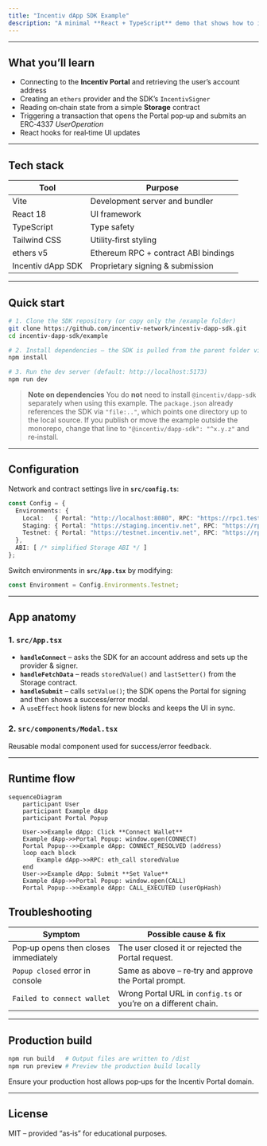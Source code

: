 ```yaml
---
title: "Incentiv dApp SDK Example"
description: "A minimal **React + TypeScript** demo that shows how to integrate the Incentiv dApp SDK in a modern front‑end stack."
---
```


---

## What you’ll learn

- Connecting to the **Incentiv Portal** and retrieving the user’s account address
- Creating an `ethers` provider and the SDK’s `IncentivSigner`
- Reading on‑chain state from a simple **Storage** contract
- Triggering a transaction that opens the Portal pop‑up and submits an ERC‑4337 _UserOperation_
- React hooks for real‑time UI updates

---

## Tech stack

| Tool              | Purpose                               |
| ----------------- | ------------------------------------- |
| Vite              | Development server and bundler        |
| React 18          | UI framework                          |
| TypeScript        | Type safety                           |
| Tailwind CSS      | Utility‑first styling                 |
| ethers v5         | Ethereum RPC \+ contract ABI bindings |
| Incentiv dApp SDK | Proprietary signing & submission      |

---

## Quick start

```bash
# 1. Clone the SDK repository (or copy only the /example folder)
git clone https://github.com/incentiv-network/incentiv-dapp-sdk.git
cd incentiv-dapp-sdk/example

# 2. Install dependencies – the SDK is pulled from the parent folder via the "file:" reference in package.json
npm install

# 3. Run the dev server (default: http://localhost:5173)
npm run dev
```

> **Note on dependencies**
> You do **not** need to install `@incentiv/dapp-sdk` separately when using this example. The `package.json` already references the SDK via `"file:.."`, which points one directory up to the local source. If you publish or move the example outside the monorepo, change that line to `"@incentiv/dapp-sdk": "^x.y.z"` and re‑install.

---

## Configuration

Network and contract settings live in **`src/config.ts`**:

```ts
const Config = {
  Environments: {
    Local:   { Portal: "http://localhost:8080", RPC: "https://rpc1.testnet.incentiv.net", Contract: "0x…" },
    Staging: { Portal: "https://staging.incentiv.net", RPC: "https://rpc.staging.incentiv.net", Contract: "0x…" },
    Testnet: { Portal: "https://testnet.incentiv.net", RPC: "https://rpc1.testnet.incentiv.net", Contract: "0x…" }
  },
  ABI: [ /* simplified Storage ABI */ ]
};
```

Switch environments in **`src/App.tsx`** by modifying:

```ts
const Environment = Config.Environments.Testnet;
```

---

## App anatomy

### 1. `src/App.tsx`

- **`handleConnect`** – asks the SDK for an account address and sets up the provider & signer.
- **`handleFetchData`** – reads `storedValue()` and `lastSetter()` from the Storage contract.
- **`handleSubmit`** – calls `setValue()`; the SDK opens the Portal for signing and then shows a success/error modal.
- A `useEffect` hook listens for new blocks and keeps the UI in sync.

### 2. `src/components/Modal.tsx`

Reusable modal component used for success/error feedback.

---

## Runtime flow



```mermaid [expandable]
sequenceDiagram
    participant User
    participant Example dApp
    participant Portal Popup

    User->>Example dApp: Click **Connect Wallet**
    Example dApp->>Portal Popup: window.open(CONNECT)
    Portal Popup-->>Example dApp: CONNECT_RESOLVED (address)
    loop each block
        Example dApp->>RPC: eth_call storedValue
    end
    User->>Example dApp: Submit **Set Value**
    Example dApp->>Portal Popup: window.open(CALL)
    Portal Popup-->>Example dApp: CALL_EXECUTED (userOpHash)
```


## Troubleshooting

| Symptom                              | Possible cause & fix                                            |
| ------------------------------------ | --------------------------------------------------------------- |
| Pop‑up opens then closes immediately | The user closed it or rejected the Portal request.              |
| `Popup closed` error in console      | Same as above – re‑try and approve the Portal prompt.           |
| `Failed to connect wallet`           | Wrong Portal URL in `config.ts` or you’re on a different chain. |

---

## Production build

```bash
npm run build   # Output files are written to /dist
npm run preview # Preview the production build locally
```

Ensure your production host allows pop‑ups for the Incentiv Portal domain.

---

## License

MIT – provided “as‑is” for educational purposes.